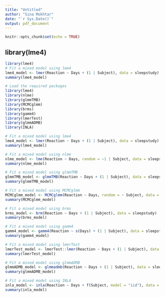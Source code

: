 ```yaml
---
title: "Untitled"
author: "Sina Mokhtar"
date: "`r Sys.Date()`"
output: pdf_document
---
```


```r
knitr::opts_chunk$set(echo = TRUE)
```

## library(lme4)

```r
library(lme4)
# Fit a mixed model using lme4
lme4_model <- lmer(Reaction ~ Days + (1 | Subject), data = sleepstudy)
summary(lme4_model)
```
```r
# Load the required packages
library(lme4)
library(nlme)
library(glmmTMB)
library(MCMCglmm)
library(brms)
library(gamm4)
library(lmerTest)
library(glmmADMB)
library(INLA)

# Fit a mixed model using lme4
lme4_model <- lmer(Reaction ~ Days + (1 | Subject), data = sleepstudy)
summary(lme4_model)

# Fit a mixed model using nlme
nlme_model <- lme(Reaction ~ Days, random = ~1 | Subject, data = sleepstudy)
summary(nlme_model)

# Fit a mixed model using glmmTMB
glmmTMB_model <- glmmTMB(Reaction ~ Days + (1 | Subject), data = sleepstudy)
summary(glmmTMB_model)

# Fit a mixed model using MCMCglmm
MCMCglmm_model <- MCMCglmm(Reaction ~ Days, random = ~ Subject, data = sleepstudy)
summary(MCMCglmm_model)

# Fit a mixed model using brms
brms_model <- brm(Reaction ~ Days + (1 | Subject), data = sleepstudy)
summary(brms_model)

# Fit a mixed model using gamm4
gamm4_model <- gamm4(Reaction ~ s(Days) + (1 | Subject), data = sleepstudy)
summary(gamm4_model)

# Fit a mixed model using lmerTest
lmerTest_model <- lmerTest::lmer(Reaction ~ Days + (1 | Subject), data = sleepstudy)
summary(lmerTest_model)

# Fit a mixed model using glmmADMB
glmmADMB_model <- glmmadmb(Reaction ~ Days + (1 | Subject), data = sleepstudy)
summary(glmmADMB_model)

# Fit a mixed model using INLA
inla_model <- inla(Reaction ~ Days + f(Subject, model = "iid"), data = sleepstudy, family = "gaussian")
summary(inla_model)

```

